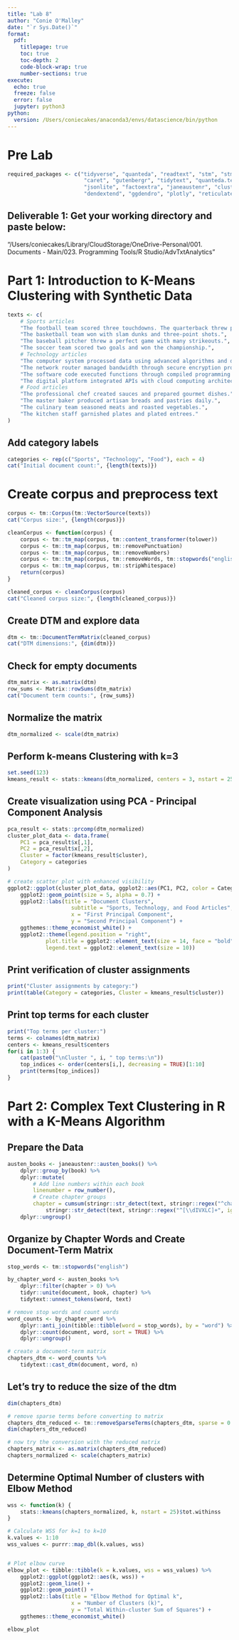 ```yaml
---
title: "Lab 8"
author: "Conie O'Malley"
date: "`r Sys.Date()`"
format: 
  pdf: 
    titlepage: true
    toc: true
    toc-depth: 2
    code-block-wrap: true
    number-sections: true
execute:
  echo: true
  freeze: false
  error: false
  jupyter: python3
python:
  version: /Users/coniecakes/anaconda3/envs/datascience/bin/python
---
```


# Pre Lab
```r

required_packages <- c("tidyverse", "quanteda", "readtext", "stm", "stminsights", "wordcloud", "gsl", "topicmodels", 
                        "caret", "gutenbergr", "tidytext", "quanteda.textmodels", "tm", "igraph", "ggraph", "widyr", 
                        "jsonlite", "factoextra", "janeaustenr", "cluster", "SnowballC", "proxy", "stringr", "textclean",
                        "dendextend", "ggdendro", "plotly", "reticulate")

```

## Deliverable 1: Get your working directory and paste below:

"/Users/coniecakes/Library/CloudStorage/OneDrive-Personal/001. Documents - Main/023. Programming Tools/R Studio/AdvTxtAnalytics"

# Part 1: Introduction to K-Means Clustering with Synthetic Data

```r

texts <- c(
    # Sports articles
    "The football team scored three touchdowns. The quarterback threw perfect passes.",
    "The basketball team won with slam dunks and three-point shots.",
    "The baseball pitcher threw a perfect game with many strikeouts.",
    "The soccer team scored two goals and won the championship.",
    # Technology articles
    "The computer system processed data using advanced algorithms and databases.",
    "The network router managed bandwidth through secure encryption protocols.",
    "The software code executed functions through compiled programming syntax.",
    "The digital platform integrated APIs with cloud computing architecture.",
    # Food articles
    "The professional chef created sauces and prepared gourmet dishes.",
    "The master baker produced artisan breads and pastries daily.",
    "The culinary team seasoned meats and roasted vegetables.",
    "The kitchen staff garnished plates and plated entrees."
)

```

## Add category labels

```r

categories <- rep(c("Sports", "Technology", "Food"), each = 4)
cat("Initial document count:", {length(texts)})

```

# Create corpus and preprocess text

```r

corpus <- tm::Corpus(tm::VectorSource(texts))
cat("Corpus size:", {length(corpus)})

cleanCorpus <- function(corpus) {
    corpus <- tm::tm_map(corpus, tm::content_transformer(tolower))
    corpus <- tm::tm_map(corpus, tm::removePunctuation)
    corpus <- tm::tm_map(corpus, tm::removeNumbers)
    corpus <- tm::tm_map(corpus, tm::removeWords, tm::stopwords("english"))
    corpus <- tm::tm_map(corpus, tm::stripWhitespace)
    return(corpus)
}

cleaned_corpus <- cleanCorpus(corpus)
cat("Cleaned corpus size:", {length(cleaned_corpus)})

```

## Create DTM and explore data

```r

dtm <- tm::DocumentTermMatrix(cleaned_corpus)
cat("DTM dimensions:", {dim(dtm)})

```

## Check for empty documents

```r

dtm_matrix <- as.matrix(dtm)
row_sums <- Matrix::rowSums(dtm_matrix)
cat("Document term counts:", {row_sums})

```

## Normalize the matrix

```r

dtm_normalized <- scale(dtm_matrix)

```

## Perform k-means Clustering with k=3
```r

set.seed(123)
kmeans_result <- stats::kmeans(dtm_normalized, centers = 3, nstart = 25)

```

## Create visualization using PCA - Principal Component Analysis

```r

pca_result <- stats::prcomp(dtm_normalized)
cluster_plot_data <- data.frame(
    PC1 = pca_result$x[,1],
    PC2 = pca_result$x[,2],
    Cluster = factor(kmeans_result$cluster),
    Category = categories
)

# create scatter plot with enhanced visibility
ggplot2::ggplot(cluster_plot_data, ggplot2::aes(PC1, PC2, color = Category, shape = Cluster)) +
    ggplot2::geom_point(size = 5, alpha = 0.7) + 
    ggplot2::labs(title = "Document Clusters",
                    subtitle = "Sports, Technology, and Food Articles",
                    x = "First Principal Component",
                    y = "Second Principal Component") +
    ggthemes::theme_economist_white() +
    ggplot2::theme(legend.position = "right",
            plot.title = ggplot2::element_text(size = 14, face = "bold"),
            legend.text = ggplot2::element_text(size = 10))

```

## Print verification of cluster assignments

```r

print("Cluster assignments by category:")
print(table(Category = categories, Cluster = kmeans_result$cluster))

```

## Print top terms for each cluster

```r

print("Top terms per cluster:")
terms <- colnames(dtm_matrix)
centers <- kmeans_result$centers
for(i in 1:3) {
    cat(paste0("\nCluster ", i, " top terms:\n"))
    top_indices <- order(centers[i,], decreasing = TRUE)[1:10]
    print(terms[top_indices])
}

```

# Part 2: Complex Text Clustering in R with a K-Means Algorithm

## Prepare the Data

```r

austen_books <- janeaustenr::austen_books() %>%
    dplyr::group_by(book) %>%
    dplyr::mutate(
        # Add line numbers within each book
        linenumber = row_number(),
        # Create chapter groups
        chapter = cumsum(stringr::str_detect(text, stringr::regex("^chapter [\\dIVXLC]", ignore_case = TRUE)) | 
            stringr::str_detect(text, stringr::regex("^[\\dIVXLC]+", ignore_case = TRUE)))) %>%
    dplyr::ungroup()

```

## Organize by Chapter Words and Create Document-Term Matrix

```r

stop_words <- tm::stopwords("english")

by_chapter_word <- austen_books %>%
    dplyr::filter(chapter > 0) %>%
    tidyr::unite(document, book, chapter) %>%
    tidytext::unnest_tokens(word, text)

# remove stop words and count words
word_counts <- by_chapter_word %>%
    dplyr::anti_join(tibble::tibble(word = stop_words), by = "word") %>% # changed anti-join
    dplyr::count(document, word, sort = TRUE) %>%
    dplyr::ungroup()

# create a document-term matrix
chapters_dtm <- word_counts %>%
    tidytext::cast_dtm(document, word, n)

```

## Let’s try to reduce the size of the dtm

```r

dim(chapters_dtm)

# remove sparse terms before converting to matrix
chapters_dtm_reduced <- tm::removeSparseTerms(chapters_dtm, sparse = 0.99)
dim(chapters_dtm_reduced)

# now try the conversion with the reduced matrix
chapters_matrix <- as.matrix(chapters_dtm_reduced)
chapters_normalized <- scale(chapters_matrix)

```

## Determine Optimal Number of clusters with Elbow Method

```r

wss <- function(k) {
    stats::kmeans(chapters_normalized, k, nstart = 25)$tot.withinss
}

# Calculate WSS for k=1 to k=10
k.values <- 1:10
wss_values <- purrr::map_dbl(k.values, wss)


# Plot elbow curve
elbow_plot <- tibble::tibble(k = k.values, wss = wss_values) %>%
    ggplot2::ggplot(ggplot2::aes(k, wss)) +
    ggplot2::geom_line() +
    ggplot2::geom_point() +
    ggplot2::labs(title = "Elbow Method for Optimal k",
                    x = "Number of Clusters (k)",
                    y = "Total Within-cluster Sum of Squares") +
    ggthemes::theme_economist_white()

elbow_plot

```